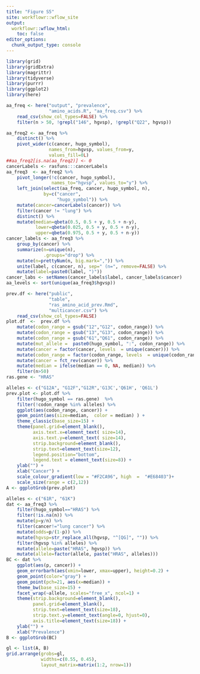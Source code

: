 ```yaml
---
title: "Figure S5"
site: workflowr::wflow_site
output:
  workflowr::wflow_html:
    toc: false
editor_options:
  chunk_output_type: console
---
```

```r
library(grid)
library(gridExtra)
library(magrittr)
library(tidyverse)
library(purrr)
library(ggplot2)
library(here)
```


```r
aa_freq <- here("output", "prevalence",
                "amino_acids.R", "aa_freq.csv") %>%
    read_csv(show_col_types=FALSE) %>%
    filter(n > 50, !grepl("146", hgvsp), !grepl("Q22", hgvsp))

aa_freq2 <- aa_freq %>%
    distinct() %>%
    pivot_wider(c(cancer, hugo_symbol),
                names_from=hgvsp, values_from=y,
                values_fill=0L)
##aa_freq2[is.na(aa_freq2)] <- 0
cancerLabels <- rasfuns:::cancerLabels
aa_freq3  <- aa_freq2 %>%
    pivot_longer(!c(cancer, hugo_symbol),
                 names_to="hgvsp", values_to="y") %>%
    left_join(select(aa_freq, cancer, hugo_symbol, n),
              by=c("cancer",
                   "hugo_symbol")) %>%
    mutate(cancer=cancerLabels(cancer)) %>%
    filter(cancer != "lung") %>%
    distinct() %>%
    mutate(median=qbeta(0.5, 0.5 + y, 0.5 + n-y),
           lower=qbeta(0.025, 0.5 + y, 0.5 + n-y),
           upper=qbeta(0.975, 0.5 + y, 0.5 + n-y))
cancer_labels <- aa_freq3 %>%
    group_by(cancer) %>%
    summarize(n=unique(n),
              .groups="drop") %>%
    mutate(n=prettyNum(n, big.mark=",")) %>%
    unite(label, c(cancer, n), sep=" (n=", remove=FALSE) %>%
    mutate(label=paste0(label, ")"))
cancer_labs <- setNames(cancer_labels$label, cancer_labels$cancer)
aa_levels <- sort(unique(aa_freq3$hgvsp))
```

```r
prev.df <- here("public",
                "table",
                "ras_amino_acid_prev.Rmd",
                "multicancer.csv") %>%
    read_csv(show_col_types=FALSE)
plot.df  <-  prev.df %>%
    mutate(codon_range = gsub("12","G12", codon_range)) %>%
    mutate(codon_range = gsub("13","G13", codon_range)) %>%
    mutate(codon_range = gsub("61","Q61", codon_range)) %>%
    mutate(mut_allele =  paste0(hugo_symbol, ":", codon_range)) %>%
    mutate(cancer = factor(cancer, levels  = unique(cancer))) %>%
    mutate(codon_range = factor(codon_range, levels  = unique(codon_range))) %>%
    mutate(cancer = fct_rev(cancer)) %>%
    mutate(median = ifelse(median == 0, NA, median)) %>%
    filter(n>50)
ras.gene <- "HRAS"

alleles <- c("G12A", "G12F","G12R",'G13C','Q61H', 'Q61L')
prev.plot <- plot.df %>%
    filter(hugo_symbol == ras.gene)  %>%
    filter(!codon_range %in% alleles) %>%
    ggplot(aes(codon_range, cancer)) +
    geom_point(aes(size=median,  color = median) ) +
    theme_classic(base_size=15) +
    theme(panel.grid=element_blank(),
          axis.text.x=element_text( size=14),
          axis.text.y=element_text( size=14),
          strip.background=element_blank(),
          strip.text=element_text(size=12),
          legend.position="bottom",
          legend.text = element_text(size=8)) +
    ylab("") +
    xlab("Cancer") +
    scale_colour_gradient(low = "#F2CA96", high  =  "#E68403")+
    scale_size(range = c(2,12))
A <- ggplotGrob(prev.plot)
```

```r
alleles <- c("61R", "61K")
dat <- aa_freq3 %>%
    filter(hugo_symbol=="HRAS") %>%
    filter(!is.na(n)) %>%
    mutate(p=y/n) %>%
    filter(cancer!="lung cancer") %>%
    mutate(odds=p/(1-p)) %>%
    mutate(hgvsp=str_replace_all(hgvsp, "^[QG]", "")) %>%
    filter(hgvsp %in% alleles) %>%
    mutate(allele=paste("HRAS", hgvsp)) %>%
    mutate(allele=factor(allele, paste("HRAS", alleles)))
BC <- dat %>%
    ggplot(aes(p, cancer)) +
    geom_errorbarh(aes(xmin=lower, xmax=upper), height=0.2) +
    geom_point(color="gray") +
    geom_point(pch=21, aes(x=median)) +
    theme_bw(base_size=15) +
    facet_wrap(~allele, scales="free_x", ncol=1) +
    theme(strip.background=element_blank(),
          panel.grid=element_blank(),
          strip.text=element_text(size=18),
          strip.text.y=element_text(angle=0, hjust=0),
          axis.title=element_text(size=18)) +
    ylab("") +
    xlab("Prevalence")
B <- ggplotGrob(BC)
```

```r
gl <- list(A, B)
grid.arrange(grobs=gl,
             widths=c(0.55, 0.45),
             layout_matrix=matrix(1:2, nrow=1))
```
